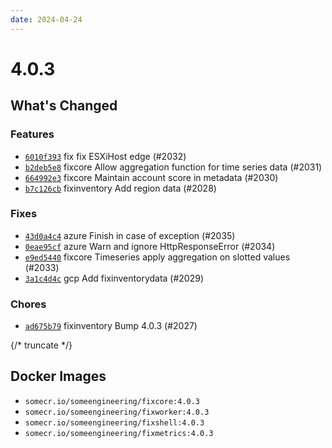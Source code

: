 ```yaml
---
date: 2024-04-24
---
```


# 4.0.3

## What's Changed

### Features

- [`6010f393`](https://github.com/someengineering/fixinventory/commit/6010f393) <span class="badge badge--secondary">fix</span> fix ESXiHost edge (#2032)
- [`b2deb5e8`](https://github.com/someengineering/fixinventory/commit/b2deb5e8) <span class="badge badge--secondary">fixcore</span> Allow aggregation function for time series data (#2031)
- [`664992e3`](https://github.com/someengineering/fixinventory/commit/664992e3) <span class="badge badge--secondary">fixcore</span> Maintain account score in metadata (#2030)
- [`b7c126cb`](https://github.com/someengineering/fixinventory/commit/b7c126cb) <span class="badge badge--secondary">fixinventory</span> Add region data (#2028)

### Fixes

- [`43d0a4c4`](https://github.com/someengineering/fixinventory/commit/43d0a4c4) <span class="badge badge--secondary">azure</span> Finish in case of exception (#2035)
- [`0eae95cf`](https://github.com/someengineering/fixinventory/commit/0eae95cf) <span class="badge badge--secondary">azure</span> Warn and ignore HttpResponseError (#2034)
- [`e9ed5440`](https://github.com/someengineering/fixinventory/commit/e9ed5440) <span class="badge badge--secondary">fixcore</span> Timeseries apply aggregation on slotted values (#2033)
- [`3a1c4d4c`](https://github.com/someengineering/fixinventory/commit/3a1c4d4c) <span class="badge badge--secondary">gcp</span> Add fixinventorydata (#2029)

### Chores

- [`ad675b79`](https://github.com/someengineering/fixinventory/commit/ad675b79) <span class="badge badge--secondary">fixinventory</span> Bump 4.0.3 (#2027)

{/* truncate */}

## Docker Images

- `somecr.io/someengineering/fixcore:4.0.3`
- `somecr.io/someengineering/fixworker:4.0.3`
- `somecr.io/someengineering/fixshell:4.0.3`
- `somecr.io/someengineering/fixmetrics:4.0.3`
